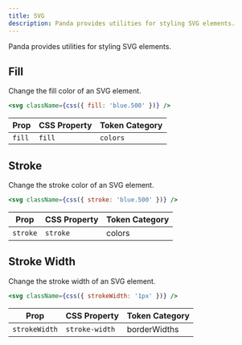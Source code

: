 ```yaml
---
title: SVG
description: Panda provides utilities for styling SVG elements.
---
```


Panda provides utilities for styling SVG elements.

## Fill

Change the fill color of an SVG element.

```jsx
<svg className={css({ fill: 'blue.500' })} />
```

| Prop   | CSS Property | Token Category |
| ------ | ------------ | -------------- |
| `fill` | `fill`       | `colors`       |

## Stroke

Change the stroke color of an SVG element.

```jsx
<svg className={css({ stroke: 'blue.500' })} />
```

| Prop     | CSS Property | Token Category |
| -------- | ------------ | -------------- |
| `stroke` | `stroke`     | colors         |

## Stroke Width

Change the stroke width of an SVG element.

```jsx
<svg className={css({ strokeWidth: '1px' })} />
```

| Prop          | CSS Property   | Token Category |
| ------------- | -------------- | -------------- |
| `strokeWidth` | `stroke-width` | borderWidths   |
